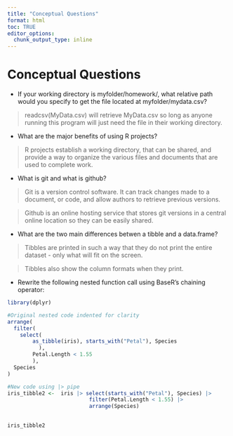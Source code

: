 ```yaml
---
title: "Conceptual Questions"
format: html
toc: TRUE
editor_options: 
  chunk_output_type: inline
---
```


# Conceptual Questions

-   If your working directory is myfolder/homework/, what relative path would you specify to get the file located at myfolder/mydata.csv?

> readcsv(MyData.csv) will retrieve MyData.csv so long as anyone running this program will just need the file in their working directory.

-   What are the major benefits of using R projects?

> R projects establish a working directory, that can be shared, and provide a way to organize the various files and documents that are used to complete work.

-   What is git and what is github?

> Git is a version control software. It can track changes made to a document, or code, and allow authors to retrieve previous versions.

> Github is an online hosting service that stores git versions in a central online location so they can be easily shared.

-   What are the two main differences betwen a tibble and a data.frame?

> Tibbles are printed in such a way that they do not print the entire dataset - only what will fit on the screen.

> Tibbles also show the column formats when they print.

-   Rewrite the following nested function call using BaseR's chaining operator:

```r
library(dplyr)
```

```r
#Original nested code indented for clarity
arrange(
  filter(
    select(
        as_tibble(iris), starts_with("Petal"), Species
          ), 
        Petal.Length < 1.55
        ), 
  Species
)
```

```r
#New code using |> pipe
iris_tibble2 <-  iris |> select(starts_with("Petal"), Species) |>
                          filter(Petal.Length < 1.55) |>
                          arrange(Species)
                          

iris_tibble2
```
